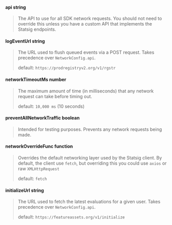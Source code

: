 #### **api** string
> The API to use for all SDK network requests. You should not need to override this unless you have a custom API that implements the Statsig endpoints.

#### **logEventUrl** string
> The URL used to flush queued events via a POST request. Takes precedence over `NetworkConfig.api`. 
>
> default: `https://prodregistryv2.org/v1/rgstr`

#### **networkTimeoutMs** number
> The maximum amount of time (in milliseconds) that any network request can take before timing out. 
>
> default: `10,000 ms` (10 seconds)

#### **preventAllNetworkTraffic** boolean
> Intended for testing purposes. Prevents any network requests being made.

#### **networkOverrideFunc** function
> Overrides the default networking layer used by the Statsig client. 
> By default, the client use `fetch`, but overriding this you could use `axios` or raw `XMLHttpRequest` 
>
> default: `fetch`

#### **initializeUrl** string
> The URL used to fetch the latest evaluations for a given user. Takes precedence over `NetworkConfig.api`. 
>
> default: `https://featureassets.org/v1/initialize`